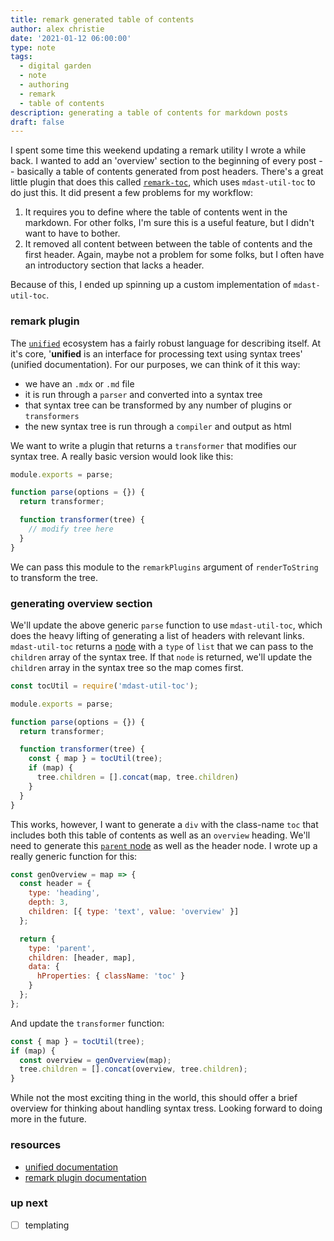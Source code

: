 ```yaml
---
title: remark generated table of contents
author: alex christie
date: '2021-01-12 06:00:00'
type: note
tags:
  - digital garden
  - note
  - authoring
  - remark
  - table of contents
description: generating a table of contents for markdown posts
draft: false
---
```


I spent some time this weekend updating a remark utility I wrote a while back. I wanted to add an 'overview' section to the beginning of every post -- basically a table of contents generated from post headers. There's a great little plugin that does this called [`remark-toc`](https://github.com/remarkjs/remark-toc), which uses `mdast-util-toc` to do just this. It did present a few problems for my workflow:

1. It requires you to define where the table of contents went in the markdown. For other folks, I'm sure this is a useful feature, but I didn't want to have to bother.
2. It removed all content between between the table of contents and the first header. Again, maybe not a problem for some folks, but I often have an introductory section that lacks a header.

Because of this, I ended up spinning up a custom implementation of `mdast-util-toc`.

### remark plugin

The [`unified`](https://github.com/unifiedjs/unified) ecosystem has a fairly robust language for describing itself. At it's core, '**unified** is an interface for processing text using syntax trees' (unified documentation). For our purposes, we can think of it this way:

- we have an `.mdx` or `.md` file
- it is run through a `parser` and converted into a syntax tree
- that syntax tree can be transformed by any number of plugins or `transformers`
- the new syntax tree is run through a `compiler` and output as html

We want to write a plugin that returns a `transformer` that modifies our syntax tree. A really basic version would look like this:

``` js
module.exports = parse;

function parse(options = {}) {
  return transformer;

  function transformer(tree) {
    // modify tree here
  }
}
```

We can pass this module to the `remarkPlugins` argument of `renderToString` to transform the tree.

### generating overview section

We'll update the above generic `parse` function to use `mdast-util-toc`, which does the heavy lifting of generating a list of headers with relevant links. `mdast-util-toc` returns a [node](https://github.com/syntax-tree/unist#node) with a `type` of `list` that we can pass to the `children` array of the syntax tree. If that `node` is returned, we'll update the `children` array in the syntax tree so the map comes first.

``` js
const tocUtil = require('mdast-util-toc');

module.exports = parse;

function parse(options = {}) {
  return transformer;

  function transformer(tree) {
    const { map } = tocUtil(tree);
    if (map) {
      tree.children = [].concat(map, tree.children)
    }
  }
}
```

This works, however, I want to generate a `div` with the class-name `toc` that includes both this table of contents as well as an `overview` heading. We'll need to generate this [`parent` node](https://github.com/syntax-tree/unist#parent) as well as the header node. I wrote up a really generic function for this:

``` js
const genOverview = map => {
  const header = {
    type: 'heading',
    depth: 3,
    children: [{ type: 'text', value: 'overview' }]
  };

  return {
    type: 'parent',
    children: [header, map],
    data: {
      hProperties: { className: 'toc' }
    }
  };
};
```

And update the `transformer` function:

``` js
const { map } = tocUtil(tree);
if (map) {
  const overview = genOverview(map);
  tree.children = [].concat(overview, tree.children);
}
```

While not the most exciting thing in the world, this should offer a brief overview for thinking about handling syntax tress. Looking forward to doing more in the future.

### resources

- [unified documentation](https://github.com/unifiedjs/unified)
- [remark plugin documentation](https://github.com/unifiedjs/unified#plugin)

### up next

- [ ] templating
